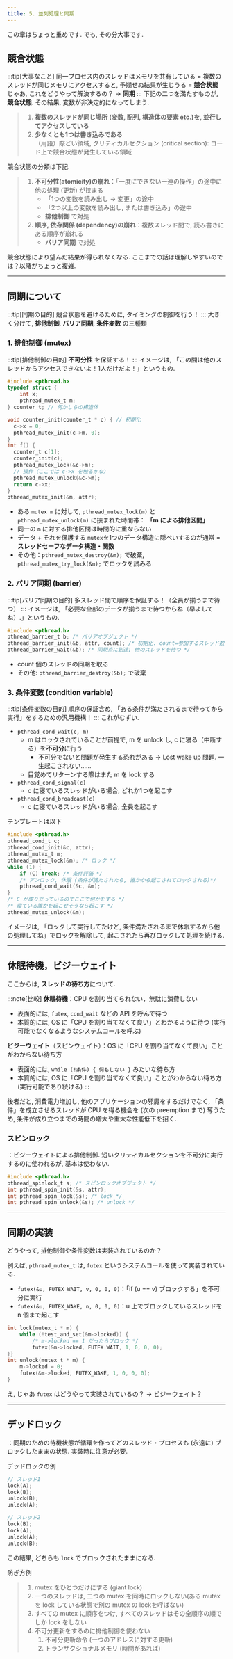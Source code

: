 ```yaml
---
title: 5. 並列処理と同期
---
```


この章はちょっと重めです. でも, その分大事です.

## 競合状態
:::tip[大事なこと]
同一プロセス内のスレッドはメモリを共有している = 複数のスレッドが同じメモリにアクセスすると, 予期せぬ結果が生じうる = **競合状態**  
じゃあ, これをどうやって解決するの？ $\rightarrow$ **同期**
:::
下記の二つを満たすものが, **競合状態**. その結果, 変数が非決定的になってしまう.
> 1. **複数のスレッドが同じ場所 (変数, 配列, 構造体の要素 etc.)を, 並行してアクセスしている**
> 2. **少なくとも1つは書き込みである**  
> （用語）際どい領域, クリティカルセクション (critical section): コード上で競合状態が発生している領域

競合状態の分類は下記.
> 1. **不可分性(atomicity)の崩れ**：「一度にできない一連の操作」の途中に他の処理 (更新) が挟まる
>     - 「1つの変数を読み出し $\rightarrow$ 変更」の途中
>     - 「2つ以上の変数を読み出し, または書き込み」の途中
>     - **排他制御** で対処
> 2. **順序, 依存関係 (dependency)の崩れ**：複数スレッド間で, 読み書きにある順序が崩れる
>     - **バリア同期** で対処

競合状態により望んだ結果が得られなくなる. ここまでの話は理解しやすいのでは？以降がちょっと複雑.

---
## 同期について
:::tip[同期の目的]
競合状態を避けるために, タイミングの制御を行う！
:::
大きく分けて, **排他制御**, **バリア同期**, **条件変数** の三種類

### 1. 排他制御 (mutex)
:::tip[排他制御の目的]
**不可分性** を保証する！
:::
イメージは, 「この間は他のスレッドからアクセスできないよ！1人だけだよ！」というもの.
```c
#include <pthread.h>
typedef struct {
    int x; 
    pthread_mutex_t m; 
} counter_t; // 何かしらの構造体

void counter_init(counter_t * c) { // 初期化
  c->x = 0;
  pthread_mutex_init(c->m, 0);
}
int f() {
  counter_t c[1];
  counter_init(c);
  pthread_mutex_lock(&c->m);
  // 操作（ここでは c->x を触るかな）
  pthread_mutex_unlock(&c->m);
  return c->x;
} 
pthread_mutex_init(&m, attr);
```
- ある `mutex m` に対して, `pthread_mutex_lock(m)` と `pthread_mutex_unlock(m)`
に挟まれた時間帯： **「m による排他区間」**   
- 同一の `m` に対する排他区間は時間的に重ならない
- データ + それを保護する `mutex`を1つのデータ構造に隠ぺいするのが通常 = **スレッドセーフなデータ構造・関数**
- その他：`pthread_mutex_destroy(&m);` で破棄, `pthread_mutex_try_lock(&m);` でロックを試みる

### 2. バリア同期 (barrier)
:::tip[バリア同期の目的]
多スレッド間で順序を保証する！（全員が揃うまで待つ）
:::
イメージは, 「必要な全部のデータが揃うまで待つからね（早よしてね）.」というもの.
```c
#include <pthread.h>
pthread_barrier_t b; /* バリアオブジェクト */
pthread_barrier_init(&b, attr, count); /* 初期化. count=参加するスレッド数 */
pthread_barrier_wait(&b); /* 同期点に到達; 他のスレッドを待つ */
```
- count 個のスレッドの同期を取る
- その他: `pthread_barrier_destroy(&b);` で破棄

### 3. 条件変数 (condition variable)
:::tip[条件変数の目的]
順序の保証含め, 「ある条件が満たされるまで待ってから実行」をするための汎用機構！
:::
これがむずい.
- `pthread_cond_wait(c, m)` 
    - m はロックされていることが前提で, m を unlock し, c に寝る（中断する）を**不可分**に行う
        - 不可分でないと問題が発生する恐れがある $\rightarrow$ Lost wake up 問題. 一生起こされない……
    - 目覚めてリターンする際はまた m を lock する
- `pthread_cond_signal(c)`
    - c に寝ているスレッドがいる場合, どれか1つを起こす
- `pthread_cond_broadcast(c)`
    - c に寝ているスレッドがいる場合, 全員を起こす
    
テンプレートは以下
```c
#include <pthread.h>
pthread_cond_t c;
pthread_cond_init(&c, attr);
pthread_mutex_t m;
pthread_mutex_lock(&m); /* ロック */
while (1) {
    if (C) break; /* 条件評価 */
    /* アンロック, 休眠 (条件が満たされたら, 誰かから起こされてロックされる)*/
    pthread_cond_wait(&c, &m);
}
/* C が成り立っているのでここで何かをする */
/* 寝ている誰かを起こせそうなら起こす */
pthread_mutex_unlock(&m);
```
イメージは, 「ロックして実行してたけど, 条件満たされるまで休眠するから他の処理してね」でロックを解除して, 起こされたら再びロックして処理を続ける.

---
## 休眠待機，ビジーウェイト
ここからは, **スレッドの待ち方**について.

:::note[比較]
**休眠待機**：CPU を割り当てられない，無駄に消費しない
- 表面的には, `futex`, `cond_wait` などの API を呼んで待つ
- 本質的には, OS に「CPU を割り当てなくて良い」とわかるように待つ (実行可能でなくなるようなシステムコールを呼ぶ)

**ビジーウェイト**（スピンウェイト）：OS に「CPU を割り当てなくて良い」ことがわからない待ち方
- 表面的には, `while (!条件) { 何もしない }` みたいな待ち方
- 本質的には, OS に「CPU を割り当てなくて良い」ことがわからない待ち方 (実行可能であり続ける)
:::

後者だと, 消費電力増加し, 他のアプリケーションの邪魔をするだけでなく, 
「条件」を成立させるスレッドが CPU を得る機会を (次の preemption まで) 奪うため, 条件が成り立つまでの時間の増大や重大な性能低下を招く.

### スピンロック
：ビジーウェイトによる排他制御. 短いクリティカルセクションを不可分に実行するのに使われるが, 基本は使わない. 
```c
#include <pthread.h>
pthread_spinlock_t s; /* スピンロックオブジェクト */
int pthread_spin_init(&s, attr);
int pthread_spin_lock(&s); /* lock */
int pthread_spin_unlock(&s); /* unlock */
```
---
## 同期の実装
どうやって, 排他制御や条件変数は実装されているのか？

例えば, `pthread_mutex_t` は, `futex` というシステムコールを使って実装されている.
- `futex(&u, FUTEX_WAIT, v, 0, 0, 0)`：「if (u == v) ブロックする」を不可分に実行
- `futex(&u, FUTEX_WAKE, n, 0, 0, 0)`：u 上でブロックしているスレッドを n 個まで起こす
```c
int lock(mutex_t * m) {
    while (!test_and_set(&m->locked)) {
        /* m->locked == 1 だったらブロック */
        futex(&m->locked, FUTEX WAIT, 1, 0, 0, 0);
}}
int unlock(mutex_t * m) {
    m->locked = 0;
    futex(&m->locked, FUTEX_WAKE, 1, 0, 0, 0);
}
```
え, じゃあ `futex` はどうやって実装されているの？ $\rightarrow$ ビジーウェイト？

---
## デッドロック
：同期のための待機状態が循環を作ってどのスレッド・プロセスも (永遠に) ブロックしたままの状態. 実装時に注意が必要.

デッドロックの例
```c
// スレッド1
lock(A);
lock(B);
unlock(B);
unlock(A);

// スレッド2
lock(B);
lock(A);
unlock(A);
unlock(B);
```
この結果, どちらも `lock` でブロックされたままになる.

防ぎ方例
> 1. mutex をひとつだけにする (giant lock)
> 2. 一つのスレッドは, 二つの mutex を同時にロックしない(ある mutex を lock している状態で別の mutex の lockを呼ばない)
> 3. すべての mutex に順序をつけ, すべてのスレッドはその全順序の順でしか lock をしない
> 4. 不可分更新をするのに排他制御を使わない
>     1. 不可分更新命令 (一つのアドレスに対する更新)
>     2. トランザクショナルメモリ (時間があれば)